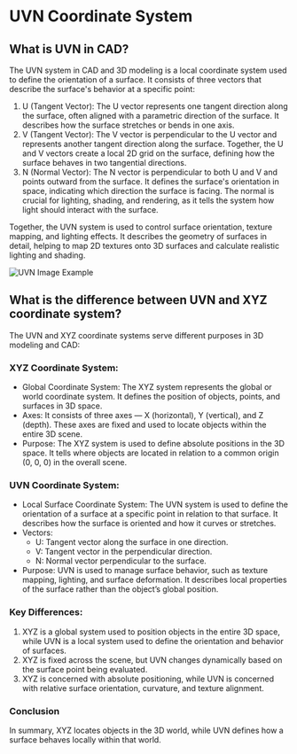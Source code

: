 # UVN Coordinate System

## What is UVN in CAD?

The UVN system in CAD and 3D modeling is a local coordinate system used to define the orientation of a surface. It consists of three vectors that describe the surface's behavior at a specific point:

1. U (Tangent Vector): The U vector represents one tangent direction along the surface, often aligned with a parametric direction of the surface. It describes how the surface stretches or bends in one axis.
2. V (Tangent Vector): The V vector is perpendicular to the U vector and represents another tangent direction along the surface. Together, the U and V vectors create a local 2D grid on the surface, defining how the surface behaves in two tangential directions.
3. N (Normal Vector): The N vector is perpendicular to both U and V and points outward from the surface. It defines the surface's orientation in space, indicating which direction the surface is facing. The normal is crucial for lighting, shading, and rendering, as it tells the system how light should interact with the surface.

Together, the UVN system is used to control surface orientation, texture mapping, and lighting effects. It describes the geometry of surfaces in detail, helping to map 2D textures onto 3D surfaces and calculate realistic lighting and shading.

![UVN Image Example](/img/uvn.png)

## What is the difference between UVN and XYZ coordinate system? 

The UVN and XYZ coordinate systems serve different purposes in 3D modeling and CAD:

### XYZ Coordinate System:

- Global Coordinate System: The XYZ system represents the global or world coordinate system. It defines the position of objects, points, and surfaces in 3D space.
- Axes: It consists of three axes — X (horizontal), Y (vertical), and Z (depth). These axes are fixed and used to locate objects within the entire 3D scene.
- Purpose: The XYZ system is used to define absolute positions in the 3D space. It tells where objects are located in relation to a common origin (0, 0, 0) in the overall scene.

### UVN Coordinate System:

- Local Surface Coordinate System: The UVN system is used to define the orientation of a surface at a specific point in relation to that surface. It describes how the surface is oriented and how it curves or stretches.
- Vectors:
    - U: Tangent vector along the surface in one direction.
    - V: Tangent vector in the perpendicular direction.
    - N: Normal vector perpendicular to the surface.
- Purpose: UVN is used to manage surface behavior, such as texture mapping, lighting, and surface deformation. It describes local properties of the surface rather than the object’s global position.

### Key Differences:

1. XYZ is a global system used to position objects in the entire 3D space, while UVN is a local system used to define the orientation and behavior of surfaces.
2. XYZ is fixed across the scene, but UVN changes dynamically based on the surface point being evaluated.
3. XYZ is concerned with absolute positioning, while UVN is concerned with relative surface orientation, curvature, and texture alignment.

### Conclusion 

In summary, XYZ locates objects in the 3D world, while UVN defines how a surface behaves locally within that world.

